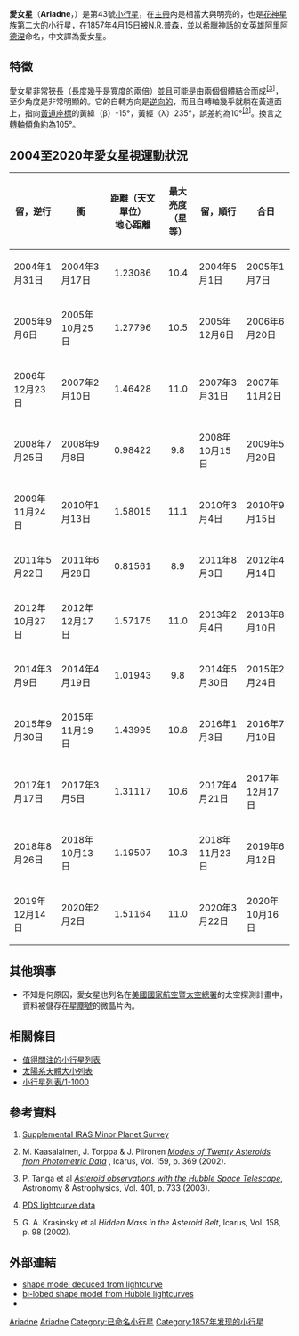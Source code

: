 <!-- Additional parameters for this template  are available at [[Template:Infobox_Planet|Template:Infobox Planet]]. -->{{Infobox Planet | discovery=yes | physical_characteristics = yes | bgcolour=#FFFFC0 |
name=43 愛女星
| discoverer=[[諾曼·羅伯特·普森|N.R.普森]]
| discovered=1857年4月15日
| alt_names=''none''
| mp_category=[[小行星帶|主帶]] ([[花神星族|花神星族]])
| epoch=2005年11月26日（[[儒略日|儒略日]] 2453700.5）
| semimajor=329.646 [[Giga|G]][[metre|m]] (2.204 [[天文單位|AU]])
| perihelion=274.339 Gm (1.834 AU)
| aphelion=384.954 Gm (2.573 AU)
| eccentricity=0.168
| period=1194.766 [[天|d]] (3.27 [[儒略年（天文）|a]])
| inclination=3.464[[度（角）|°]]
| asc_node=264.937°
| arg_peri=15.948°
| mean_anomaly=101.582°
| avg_speed=19.92 公里/秒
| dimensions=95×60×50 公里<sup>[http://www.psi.edu/pds/archive/simps.html][http://www.rni.helsinki.fi/~mjk/IcarPIII.pdf][http://www.edpsciences.org/articles/aa/pdf/2003/14/aa3023.pdf?access=ok]</sup>
| mass=~4.0×10<sup>17</sup> [[公斤|公斤]] ''（估計值）''
| density=~2.7 公克/[[公分³|公分³]] ''（估計值）''<sup>[[#Krasinsky02|[5]]]</sup>
| surface_grav=~0.012 米/秒² ''（估計值）''
| escape_velocity=~0.034 公里/秒 ''（估計值）''
| rotation=0.2401 天 <sup>[http://www.psi.edu/pds/archive/lc.html]</sup>
| spectral_type=[[小行星#小行星的構成|S-型]]
| abs_magnitude=7.93
| albedo=0.274 <sup>[[#IRAS|[1]]]</sup>
| single_temperature=~178 [[熱力學溫標|K]]<br />''max:'' 275K (+2° [[攝氏|攝氏]])}}

'''愛女星'''（'''Ariadne'''，{{IPA2|ˌeɹiˈædni}}）是第43號[[小行星|小行星]]，在[[小行星帶|主帶]]內是相當大與明亮的，也是[[花神星族|花神星族]]第二大的小行星，在1857年4月15日被[[諾曼·羅伯特·普森|N.R.普森]]，並以[[希臘神話|希臘神話]]的女英雄[[阿里阿德涅|阿里阿德涅]]命名，中文譯為愛女星。

== 特徵 ==
愛女星非常狹長（長度幾乎是寬度的兩倍）並且可能是由兩個個體結合而成<sup>[[#Tanga03|[3]]]</sup>，至少角度是非常明顯的。它的自轉方向是[[順行與逆行|逆向的]]，而且自轉軸幾乎就躺在黃道面上，指向[[黃道座標系統|黃道座標]]的黃緯（β）-15°，黃經（λ）235°，誤差約為10°<sup>[[#Kaasalainen02|[2]]]</sup>。換言之[[轉軸傾角|轉軸傾角]]約為105°。 

== 2004至2020年愛女星視運動狀況 ==
{| class="wikitable"
|- align="center" style="align:center; background:#ffc0c0"
 ! 留，逆行 || 衝 || 距離（天文單位）<br />地心距離|| 最大亮度<br />（星等）||留，順行|| 合日
|-
| 2004年1月31日 || 2004年3月17日 || align= "center"| 1.23086 || align= "center"| 10.4 || 2004年5月1日 || 2005年1月7日
|-
| 2005年9月6日 || 2005年10月25日 || align= "center"| 1.27796 || align= "center"| 10.5 || 2005年12月6日 || 2006年6月20日
|-
| 2006年12月23日 || 2007年2月10日 || align= "center"| 1.46428 || align= "center"| 11.0 || 2007年3月31日 || 2007年11月2日
|-
| 2008年7月25日 || 2008年9月8日 || align= "center"| 0.98422 || align= "center"| 9.8 || 2008年10月15日 || 2009年5月20日
|-
| 2009年11月24日 || 2010年1月13日 || align= "center"| 1.58015 || align= "center"| 11.1 || 2010年3月4日 || 2010年9月15日
|-
| 2011年5月22日 || 2011年6月28日 || align= "center"| 0.81561 || align= "center"| 8.9 || 2011年8月3日 || 2012年4月14日
|-
| 2012年10月27日 || 2012年12月17日 || align= "center"| 1.57175 || align= "center"| 11.0 ||2013年2月4日 || 2013年8月10日
|-
| 2014年3月9日 || 2014年4月19日 || align= "center"| 1.01943 || align= "center"| 9.8 || 2014年5月30日 || 2015年2月24日
|-
| 2015年9月30日 || 2015年11月19日 || align= "center"| 1.43995 || align= "center"| 10.8 || 2016年1月3日 || 2016年7月10日
|-
| 2017年1月17日 || 2017年3月5日 || align= "center"| 1.31117 || align= "center"| 10.6 || 2017年4月21日 || 2017年12月17日
|-
| 2018年8月26日 || 2018年10月13日 || align= "center"| 1.19507 || align= "center"| 10.3 || 2018年11月23日 || 2019年6月12日
|-
| 2019年12月14日 || 2020年2月2日 || align= "center"| 1.51164 || align= "center"| 11.0 || 2020年3月22日 || 2020年10月16日
|}

== 其他瑣事 ==
* 不知是何原因，愛女星也列名在[[美國國家航空暨太空總署|美國國家航空暨太空總署]]的太空探測計畫中，資料被儲存在[[星塵號|星塵號]]的微晶片內。

== 相關條目 ==
{{portal|太陽系|Solar system.jpg}}

* [[值得關注的小行星列表|值得關注的小行星列表]]
* [[太陽系天體大小列表|太陽系天體大小列表]]
* [[小行星列表/1-1000|小行星列表/1-1000]]

== 參考資料 ==
# <div id="IRAS">[http://www.psi.edu/pds/archive/astdata04/simps04/diamalb.tab Supplemental IRAS Minor Planet Survey] {{Wayback|url=http://www.psi.edu/pds/archive/astdata04/simps04/diamalb.tab |date=20060623213811 }}</div>
# <div id="Kaasalainen02">M. Kaasalainen, J. Torppa & J. Piironen ''[http://www.rni.helsinki.fi/~mjk/IcarPIII.pdf Models of Twenty Asteroids from Photometric Data] {{Wayback|url=http://www.rni.helsinki.fi/~mjk/IcarPIII.pdf |date=20110629132945 }}'', Icarus, Vol. 159, p. 369 (2002).
# <div id="Tanga03">P. Tanga et al ''[http://www.edpsciences.org/articles/aa/pdf/2003/14/aa3023.pdf?access=ok Asteroid observations with the Hubble Space Telescope]'', Astronomy & Astrophysics, Vol. 401, p. 733 (2003).
# [http://www.psi.edu/pds/archive/lc.html PDS lightcurve data] {{Wayback|url=http://www.psi.edu/pds/archive/lc.html |date=20060614093519 }}
# <div id="Krasinsky02">G. A. Krasinsky et al ''Hidden Mass in the Asteroid Belt'', Icarus, Vol. 158, p. 98 (2002).</div>

== 外部連結 ==
* [http://www.rni.helsinki.fi/~mjk/IcarPIII.pdf shape model deduced from lightcurve] {{Wayback|url=http://www.rni.helsinki.fi/~mjk/IcarPIII.pdf |date=20110629132945 }}
* [http://www.edpsciences.org/articles/aa/pdf/2003/14/aa3023.pdf?access=ok bi-lobed shape model from Hubble lightcurves] 
*{{JPL Small Body}}

{{Minor Planet Number|(42)[[育神星|育神星]]|(44)[[侍神星|侍神星]]}}
{{小天體}}

[[Category:花神星族|Ariadne]]
[[Category:小行星带天体|Ariadne]]
[[Category:已命名小行星|Category:已命名小行星]]
[[Category:1857年发现的小行星|Category:1857年发现的小行星]]